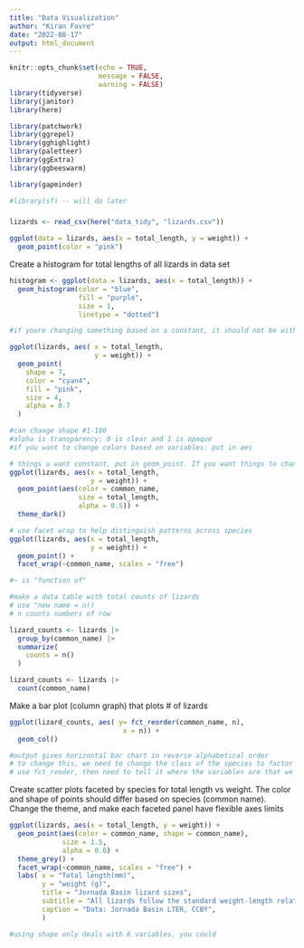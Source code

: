 ```yaml
---
title: "Data Visualization"
author: "Kiran Favre"
date: "2022-08-17"
output: html_document
---
```


```r
knitr::opts_chunk$set(echo = TRUE,
                      message = FALSE,
                      warning = FALSE)
library(tidyverse)
library(janitor)
library(here)

library(patchwork)
library(ggrepel)
library(gghighlight)
library(paletteer)
library(ggExtra)
library(ggbeeswarm)

library(gapminder)

#library(sf) -- will do later
```

### 

```r
lizards <- read_csv(here("data_tidy", "lizards.csv"))
```

```r
ggplot(data = lizards, aes(x = total_length, y = weight)) +
  geom_point(color = "pink")
```

Create a histogram for total lengths of all lizards in data set

```r
histogram <- ggplot(data = lizards, aes(x = total_length)) +
  geom_histogram(color = "blue", 
                 fill = "purple", 
                 size = 1, 
                 linetype = "dotted")

#if youre changing something based on a constant, it should not be within aes
```

```r
ggplot(lizards, aes( x = total_length,
                     y = weight)) +
  geom_point(
    shape = 7,
    color = "cyan4",
    fill = "pink",
    size = 4,
    alpha = 0.7
  )

#can change shape #1-100
#alpha is transparency: 0 is clear and 1 is opaque
#if you want to change colors based on variables: put in aes
```

```r
# things u want constant, put in geom_point. If you want things to change, put it in aes
ggplot(lizards, aes(x = total_length,
                    y = weight)) +
  geom_point(aes(color = common_name,
                 size = total_length,
                 alpha = 0.5)) + 
  theme_dark()

```

```r
# use facet wrap to help distinguish patterns across species
ggplot(lizards, aes(x = total_length,
                    y = weight)) +
  geom_point() +
  facet_wrap(~common_name, scales = "free")

#~ is "function of"
```

```r
#make a data table with total counts of lizards
# use "new name = n()
# n counts numbers of row

lizard_counts <- lizards |> 
  group_by(common_name) |> 
  summarize(
    counts = n()
  )

lizard_counts <- lizards |> 
  count(common_name)
```

Make a bar plot (column graph) that plots \# of lizards

```r
ggplot(lizard_counts, aes( y= fct_reorder(common_name, n),
                            x = n)) +
  geom_col()

#output gives horizontal bar chart in reverse alphabetical order
# to change this, we need to change the class of the species to factor so we can sort it
# use fct_reoder, then need to tell it where the variables are that we want to order it by (which is why we have y = fct_reorder(common_name, n))

```

Create scatter plots faceted by species for total length vs weight. The color and shape of points should differ based on species (common name). Change the theme, and make each faceted panel have flexible axes limits

```r
ggplot(lizards, aes(x = total_length, y = weight)) +
  geom_point(aes(color = common_name, shape = common_name),
             size = 1.5,
             alpha = 0.6) + 
  theme_grey() +
  facet_wrap(~common_name, scales = "free") +
  labs( x = "Total length(mm)",
        y = "weight (g)",
        title = "Jornada Basin lizard sizes",
        subtitle = "All lizards follow the standard weight-length relationship, with Western Whiptails being largest.",
        caption = "Data: Jornada Basin LTER, CCBY",
        )

#using shape only deals with 6 variables, you could 
```
